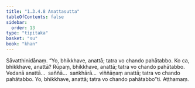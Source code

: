 ```yaml
---
title: "1.3.4.8 Anattasutta"
tableOfContents: false
sidebar:
  order: 13
type: "tipitaka"
basket: "su"
book: "khan"
---
```



<DynamicBreadcrumb />

<Division number="143" book="khan">

<Paragraph number="775" book="khan">
Sāvatthinidānaṃ. “Yo, bhikkhave, anattā; tatra vo chando pahātabbo. Ko ca, bhikkhave, anattā? Rūpaṃ, bhikkhave, anattā; tatra vo chando pahātabbo. Vedanā anattā…  saññā…  saṅkhārā…  viññāṇaṃ anattā; tatra vo chando pahātabbo. Yo, bhikkhave, anattā; tatra vo chando pahātabbo”ti.

</Paragraph>
</Division>

<Paragraph number="776" type="center" book="khan">
Aṭṭhamaṃ.
</Paragraph>